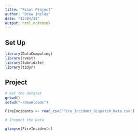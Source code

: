```yaml
---
title: "Final Project"
author: "Drew Insley"
date: "12/04/18"
output: html_notebook
---
```


## Set Up

```r
library(DataComputing)
library(rvest)
library(lubridate)
library(tidyr)
```

## Project

```r
# Get the dataset
getwd()
setwd("~/Downloads")

FireIncidents <- read_csv("Fire_Incident_Dispatch_Data.csv")
```

```r
# Inspect the Data

glimpse(FireIncidents)

```


